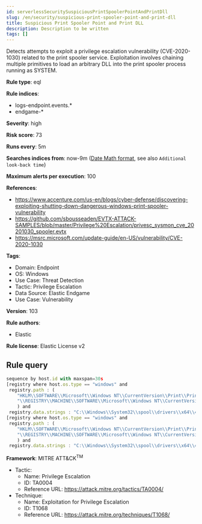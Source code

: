 ```yaml
---
id: serverlessSecuritySuspiciousPrintSpoolerPointAndPrintDll
slug: /en/security/suspicious-print-spooler-point-and-print-dll
title: Suspicious Print Spooler Point and Print DLL
description: Description to be written
tags: []
---
```


<div id="suspicious-print-spooler-point-and-print-dll"></div>

Detects attempts to exploit a privilege escalation vulnerability (CVE-2020-1030) related to the print spooler service. Exploitation involves chaining multiple primitives to load an arbitrary DLL into the print spooler process running as SYSTEM.

**Rule type**: eql

**Rule indices**: 

* logs-endpoint.events.*
* endgame-*

**Severity**: high

**Risk score**: 73

**Runs every**: 5m

**Searches indices from**: now-9m ([Date Math format](((ref))/common-options.html#date-math), see also <DocLink id="serverlessSecurityRulesUiCreate" section="set-the-rules-schedule">`Additional look-back time`</DocLink>)

**Maximum alerts per execution**: 100

**References**: 

* https://www.accenture.com/us-en/blogs/cyber-defense/discovering-exploiting-shutting-down-dangerous-windows-print-spooler-vulnerability
* https://github.com/sbousseaden/EVTX-ATTACK-SAMPLES/blob/master/Privilege%20Escalation/privesc_sysmon_cve_20201030_spooler.evtx
* https://msrc.microsoft.com/update-guide/en-US/vulnerability/CVE-2020-1030

**Tags**: 

* Domain: Endpoint
* OS: Windows
* Use Case: Threat Detection
* Tactic: Privilege Escalation
* Data Source: Elastic Endgame
* Use Case: Vulnerability

**Version**: 103

**Rule authors**: 

* Elastic

**Rule license**: Elastic License v2

## Rule query

```js
sequence by host.id with maxspan=30s
[registry where host.os.type == "windows" and
 registry.path : (
    "HKLM\\SOFTWARE\\Microsoft\\Windows NT\\CurrentVersion\\Print\\Printers\\*\\SpoolDirectory",
    "\\REGISTRY\\MACHINE\\SOFTWARE\\Microsoft\\Windows NT\\CurrentVersion\\Print\\Printers\\*\\SpoolDirectory"
    ) and
 registry.data.strings : "C:\\Windows\\System32\\spool\\drivers\\x64\\4"]
[registry where host.os.type == "windows" and
 registry.path : (
    "HKLM\\SOFTWARE\\Microsoft\\Windows NT\\CurrentVersion\\Print\\Printers\\*\\CopyFiles\\Payload\\Module",
    "\\REGISTRY\\MACHINE\\SOFTWARE\\Microsoft\\Windows NT\\CurrentVersion\\Print\\Printers\\*\\CopyFiles\\Payload\\Module"
    ) and
 registry.data.strings : "C:\\Windows\\System32\\spool\\drivers\\x64\\4\\*"]

```

**Framework**: MITRE ATT&CK<sup>TM</sup>

* Tactic:
    * Name: Privilege Escalation
    * ID: TA0004
    * Reference URL: https://attack.mitre.org/tactics/TA0004/
* Technique:
    * Name: Exploitation for Privilege Escalation
    * ID: T1068
    * Reference URL: https://attack.mitre.org/techniques/T1068/

